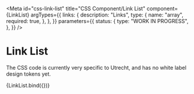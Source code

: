 <!-- @license CC0-1.0 -->


<Meta
  id="css-link-list"
  title="CSS Component/Link List"
  component={LinkList}
  argTypes={{
    links: {
      description: "Links",
      type: {
        name: "array",
        required: true,
      },
    },
  }}
  parameters={{
    status: {
      type: "WORK IN PROGRESS",
    },
  }}
/>

# Link List

The CSS code is currently very specific to Utrecht, and has no white label design tokens yet.

<Canvas>
  <Story
    name="Default"
    args={{
      links: [
        { href: "#", textContent: "Link 1" },
        { href: "#", textContent: "Link 2" },
        { href: "#", textContent: "Link 3" },
      ],
    }}
  >
    {LinkList.bind({})}
  </Story>
</Canvas>

<ArgsTable story="Default" />
